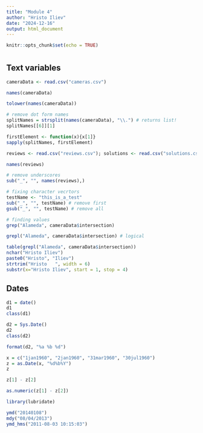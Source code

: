 ```yaml
---
title: "Module 4"
author: "Hristo Iliev"
date: "2024-12-16"
output: html_document
---
```


```r
knitr::opts_chunk$set(echo = TRUE)
```

# {.tabset}

##  **Text variables**

```r
cameraData <- read.csv("cameras.csv")
```

```r
names(cameraData)

tolower(names(cameraData))

# remove dot form names
splitNames = strsplit(names(cameraData), "\\.") # returns list!
splitNames[[6]][1]

firstElement <- function(x){x[1]}
sapply(splitNames, firstElement)
```

```r
reviews <- read.csv("reviews.csv"); solutions <- read.csv("solutions.csv")

names(reviews)

# remove underscores
sub("_", "", names(reviews),)

# fixing character vecrtors
testName <- "this_is_a_test"
sub("_", "", testName) # remove first
gsub("_", "", testName) # remove all

# finding values
grep("Alameda", cameraData$intersection)

grepl("Alameda", cameraData$intersection) # logical

table(grepl("Alameda", cameraData$intersection))
nchar("Hristo Iliev")
paste0("Hristo", "Iliev")
strtrim("Hristo   ", width = 6)
substr(x="Hristo Iliev", start = 1, stop = 4)
```

## **Dates**

```r
d1 = date()
d1
class(d1)

d2 = Sys.Date()
d2
class(d2)

format(d2, "%a %b %d")

x = c("1jan1960", "2jan1960", "31mar1960", "30jul1960")
z = as.Date(x, "%d%b%Y")
z

z[1] - z[2]

as.numeric(z[1] - z[2])

library(lubridate)

ymd("20140108")
mdy("08/04/2013")
ymd_hms("2011-08-03 10:15:03")

```

